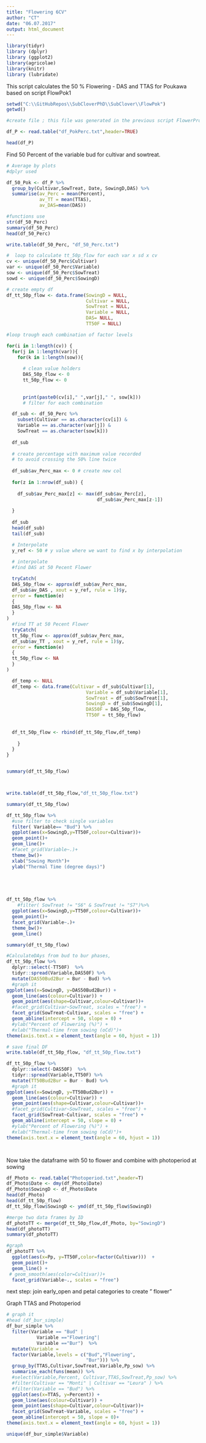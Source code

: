 ```yaml
---
title: "Flowering 6CV"
author: "CT"
date: "06.07.2017"
output: html_document
---
```


```r
library(tidyr)
library (dplyr)
library (ggplot2)
library(agricolae)
library(knitr)
library (lubridate)
```
This script calculates the 50 % Flowering - DAS and TTAS for Poukawa based on script FlowPok1

```r
setwd("C:\\GitHubRepos\\SubCloverPhD\\SubClover\\FlowPok")
getwd()

#create file ; this file was generated in the previous script FlowerProject2

df_P <- read.table("df_PokPerc.txt",header=TRUE)

head(df_P)


```








Find 50 Percent of the variable bud  for cultivar and sowtreat.

```r

# Average by plots
#dplyr used

df_50_Pok <- df_P %>%
  group_by(Cultivar,SowTreat, Date, SowingD,DAS) %>%
  summarise(av_Perc = mean(Percent), 
            av_TT = mean(TTAS),
            av_DAS=mean(DAS))

#functions use
str(df_50_Perc)
summary(df_50_Perc)
head(df_50_Perc)

write.table(df_50_Perc, "df_50_Perc.txt")

#  loop to calculate tt_50p_flow for each var x sd x cv
cv <- unique(df_50_Perc$Cultivar)
var <- unique(df_50_Perc$Variable)
sow <- unique(df_50_Perc$SowTreat)
sowd <- unique(df_50_Perc$SowingD)

# create empty df
df_tt_50p_flow <- data.frame(SowingD = NULL,
                             Cultivar = NULL, 
                             SowTreat = NULL,
                             Variable = NULL, 
                             DAS= NULL,
                             TT50F = NULL)

#loop trough each combination of factor levels

for(i in 1:length(cv)) {
  for(j in 1:length(var)){
    for(k in 1:length(sow)){
      
      # clean value holders
      DAS_50p_flow <- 0
      tt_50p_flow <- 0
      
    
      print(paste0(cv[i]," ",var[j]," ", sow[k]))
      # filter for each combination

  df_sub <- df_50_Perc %>%
    subset(Cultivar == as.character(cv[i]) &
    Variable == as.character(var[j]) &
    SowTreat == as.character(sow[k]))
  
  df_sub
  
  # create percentage with maximum value recorded 
  # to avoid crossing the 50% line twice
  
  df_sub$av_Perc_max <- 0 # create new col
  
  for(z in 1:nrow(df_sub)) {
    
    df_sub$av_Perc_max[z] <- max(df_sub$av_Perc[z],
                                 df_sub$av_Perc_max[z-1])
    
  }
  
  df_sub
  head(df_sub)
  tail(df_sub)

  # Interpolate 
  y_ref <- 50 # y value where we want to find x by interpolation
  
  # interpolate
  #find DAS at 50 Pecent Flower 

  tryCatch(  
  DAS_50p_flow <- approx(df_sub$av_Perc_max, 
  df_sub$av_DAS , xout = y_ref, rule = 1)$y,
  error = function(e) 
  {
  DAS_50p_flow <- NA
  }
)
  #find TT at 50 Pecent Flower
  tryCatch(  
  tt_50p_flow <- approx(df_sub$av_Perc_max, 
  df_sub$av_TT , xout = y_ref, rule = 1)$y,
  error = function(e) 
  {
  tt_50p_flow <- NA
  }
)

  df_temp <- NULL
  df_temp <- data.frame(Cultivar = df_sub$Cultivar[1],
                             Variable = df_sub$Variable[1], 
                             SowTreat = df_sub$SowTreat[1],
                             SowingD = df_sub$SowingD[1], 
                             DAS50F = DAS_50p_flow,
                             TT50F = tt_50p_flow)
                        
  
  df_tt_50p_flow <- rbind(df_tt_50p_flow,df_temp)
      
    } 
  }
}


summary(df_tt_50p_flow)



write.table(df_tt_50p_flow,"df_tt_50p_flow.txt")

summary(df_tt_50p_flow)


```


```r

df_tt_50p_flow %>%
  #use filter to check single variables
  filter( Variable== "Bud") %>%
  ggplot(aes(x=SowingD,y=TT50F,colour=Cultivar))+
  geom_point()+
  geom_line()+
  #facet_grid(Variable~.)+
  theme_bw()+
  xlab("Sowing Month")+
  ylab("Thermal Time (degree days)")
  





```

```r
df_tt_50p_flow %>%
    #filter( SowTreat != "S6" & SowTreat != "S7")%>%
  ggplot(aes(x=SowingD,y=TT50F,colour=Cultivar))+
  geom_point()+
  facet_grid(Variable~.)+
  theme_bw()+
  geom_line()

summary(df_tt_50p_flow)
```



```r

#CalculateDAys from bud to bur phases,
df_tt_50p_flow %>%
  dplyr::select(-TT50F)  %>%
  tidyr::spread(Variable,DAS50F) %>%
  mutate(DAS50Bud2Bur = Bur - Bud) %>%
  #graph it
ggplot(aes(x=SowingD, y=DAS50Bud2Bur)) + 
  geom_line(aes(colour=Cultivar)) +
  geom_point(aes(shape=Cultivar,colour=Cultivar))+
  #facet_grid(Cultivar~SowTreat, scales = "free") +
  facet_grid(SowTreat~Cultivar, scales = "free") +
  geom_abline(intercept = 50, slope = 0) +
  #ylab("Percent of Flowering (%)") +
  #xlab("Thermal-time from sowing (oCd)")+
theme(axis.text.x = element_text(angle = 60, hjust = 1))

# save final DF
write.table(df_tt_50p_flow, "df_tt_50p_flow.txt")

df_tt_50p_flow %>%
  dplyr::select(-DAS50F)  %>%
  tidyr::spread(Variable,TT50F) %>%
  mutate(TT50Bud2Bur = Bur - Bud) %>%
  #graph it
ggplot(aes(x=SowingD, y=TT50Bud2Bur)) + 
  geom_line(aes(colour=Cultivar)) +
  geom_point(aes(shape=Cultivar,colour=Cultivar))+
  #facet_grid(Cultivar~SowTreat, scales = "free") +
  facet_grid(SowTreat~Cultivar, scales = "free") +
  geom_abline(intercept = 50, slope = 0) +
  #ylab("Percent of Flowering (%)") +
  #xlab("Thermal-time from sowing (oCd)")+
theme(axis.text.x = element_text(angle = 60, hjust = 1))




```




Now take the dataframe with 50 to flower and combine with photoperiod at sowing 

```r

df_Photo <- read.table("Photoperiod.txt",header=T)
df_Photo$Date <- dmy(df_Photo$Date)
df_Photo$SowingD <- df_Photo$Date
head(df_Photo)
head(df_tt_50p_flow)
df_tt_50p_flow$SowingD <- ymd(df_tt_50p_flow$SowingD)

#merge two data frames by ID
df_photoTT <- merge(df_tt_50p_flow,df_Photo, by="SowingD")
head(df_photoTT)
summary(df_photoTT)

#graph
df_photoTT %>%
  ggplot(aes(x=Pp, y=TT50F,color=factor(Cultivar)))  +
  geom_point()+
  geom_line() +
 # geom_smooth(aes(color=Cultivar))+
  facet_grid(Variable~., scales = "free")


```


next step: join early_open and petal categories to create " flower" 

Graph TTAS and Photoperiod 

```r

# graph it
#head (df_bur_simple)
df_bur_simple %>%
  filter(Variable == "Bud" |
           Variable =="Flowering"| 
           Variable =="Bur")  %>%
  mutate(Variable = 
  factor(Variable,levels = c("Bud","Flowering",
                             "Bur"))) %>%
  group_by(TTAS,Cultivar,SowTreat,Variable,Pp_sow) %>%
  summarise_each(funs(mean)) %>%
  #select(Variable,Percent, Cultivar,TTAS,SowTreat,Pp_sow) %>%
  #filter(Cultivar == "Monti" | Cultivar == "Leura" ) %>%
  #filter(Variable == "Bud") %>%
  ggplot(aes(x=TTAS, y=Percent)) + 
  geom_line(aes(colour=Cultivar)) +
  geom_point(aes(shape=Cultivar,colour=Cultivar))+
  facet_grid(SowTreat~Variable, scales = "free") +
  geom_abline(intercept = 50, slope = 0)+
theme(axis.text.x = element_text(angle = 60, hjust = 1))

unique(df_bur_simple$Variable)


```


